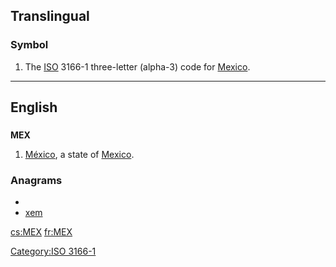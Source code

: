 ==Translingual==
===Symbol===
{{infl|mul|symbol}}
# The [[ISO]] 3166-1 three-letter (alpha-3) code for [[Mexico]].

[[Category:ISO 3166-1]]
----
==English==
==={{abbreviation}}===
'''MEX'''
#[[México]], a state of [[Mexico]].

===Anagrams===
* {{alphagram|emx}}
* [[xem#English|xem]]

[[cs:MEX]]
[[fr:MEX]]